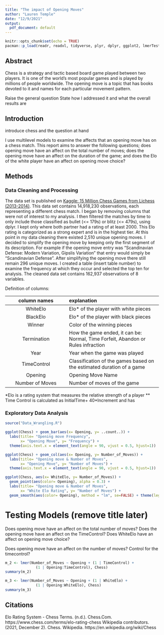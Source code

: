 ```yaml
---
title: "The impact of Opening Moves"
author: "Lauren Temple"
date: "12/9/2021"
output: 
  pdf_document: default
---
```


```r
knitr::opts_chunk$set(echo = TRUE)
pacman::p_load(readr, readxl, tidyverse, plyr, dplyr, ggplot2, lmerTest, gvlma, plotly)
```

## Abstract

Chess is a strategy and tactic based board game played between two players. It is one of the world's most popular games and is played by millions of people worldwide. The opening move is a topic that has books devoted to it and names for each particular movement pattern. 

Raise the general question
State how I addressed it and what the overall results are

## Introduction

introduce chess and the question at hand

I use multilevel models to examine the affects that an opening move has on a chess match. This report aims to answer the following questions; does opening move have an affect on the total number of moves; does the opening move have an affect on the duration of the game; and does the Elo of the white player have an affect on opening move choice? 

## Methods

### Data Cleaning and Processing

The data set is published on [Kaggle: 15 Million Chess Games from Lichess (2013-2014)](https://www.kaggle.com/maca11/chess-games-from-lichess-20132014?select=Lichess_2013_2014_Complete.csv). This data set contains 14,918,230 observations, each representing a different chess match. I began by removing columns that were not of interest to my analysis. I then filtered the matches by time to only include those classified as bullet (<= 179s) or blitz (<= 479s), using dplyr. I kept only where both partner had a rating of at least 2000. This Elo rating is categorized as a strong expert and is in the highest tier. At this point in my data cleaning there existed 2,510 unique opening moves. I decided to simplify the opening move by keeping only the first segment of its description. For example if the opening move entry was "Scandinavian Defense: Modern Variation, Gipslis Variation" that entry would simply be "Scandinavian Defense". After simplifying the opening move there still remain 296 unique moves. I created a table (insert table number) to examine the frequency at which they occur and selected the top ten for analysis. The cleaned data set contains 162,937 observations of 8 variables.

Definition of columns:

| column names      | explanation |
| :--:              | :----- |
| WhiteElo          | Elo* of the player with white pieces|
| BlackElo          | Elo* of the player with black pieces |
| Winner            | Color of the winning pieces |
| Termination       | How the game ended, it can be: Normal, Time Forfeit, Abandon or Rules infraction |
| Year              | Year when the game was played |
| TimeControl       | Classification of the games based on the estimated duration of a game|
| Opening           | Opening Move Name|
| Number of Moves   | Number of moves of the game|

*Elo is a rating system that measures the relative strength of a player
** Time Control is calculated as InitialTime+ 40*Increment and has 

### Exploratory Data Analysis

```r
source("Data_Wrangling.R")
```

```r
ggplot(Chess) + geom_bar(aes(x= Opening, y= ..count..)) +
  labs(title= "Opening move Frequency", 
       x= "Opening Move", y= "Frequency") +
  theme(axis.text.x = element_text(angle = 90, vjust = 0.5, hjust=1))
```

```r
ggplot(Chess) + geom_col(aes(x= Opening, y= Number_of_Moves)) +
  labs(title= "Opening move & Number of Moves", 
       x= "Opening Move", y= "Number of Moves") +
  theme(axis.text.x = element_text(angle = 90, vjust = 0.5, hjust=1))
```

```r
ggplot(Chess, aes(x= WhiteElo, y= Number_of_Moves)) +
  geom_point(aes(color= Opening), alpha = 0.3) +
  labs(title= "Opening move & Number of Moves", 
       x= "White Elo Rating", y= "Number of Moves") +
  geom_smooth(aes(color= Opening), method = "lm", se=FALSE) + theme(legend.position="none")
```

# Testing Models (remove title later)
Does opening move have an affect on the total number of moves? 
Does the opening move have an affect on the TimeControl?
Does WhiteElo have an affect on opening move choice?

Does opening move have an affect on the number of moves?
Control for the timecontrol?
```r
m_2 <- lmer(Number_of_Moves ~ Opening + (1 | TimeControl) + 
              (1 | Opening:TimeControl), Chess)
summary(m_2)
```
```r
m_3 <- lmer(Number_of_Moves ~ Opening + (1 | WhiteElo) + 
              (1 | Opening:WhiteElo), Chess)
summary(m_3)
```




## Citations

Elo Rating System - Chess Terms. (n.d.). Chess.Com. https://www.chess.com/terms/elo-rating-chess
Wikipedia contributors. (2021, December 2). Chess. Wikipedia. https://en.wikipedia.org/wiki/Chess
